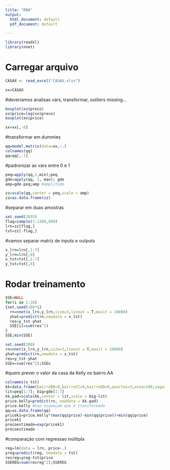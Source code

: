 ```yaml
---
title: "RNA"
output:
  html_document: default
  pdf_document: default

---
```


```r
library(readxl)
library(nnet)
```

# Carregar arquivo
```r
CASAX <- read_excel("CASAX.xlsx")

xx=CASAX
```

#deveriamos analisas vars, transformar, outliers missing...
```r
boxplot(xx$preco)
xx$price=log(xx$preco)
boxplot(xx$price)

xx=xx[,-6]
```

#transformar em dummies
```r
qq=model.matrix(data=xx,~.)
colnames(qq)
qq=qq[,-1]
```

#padronizar as vars entre 0 e 1 
```r
peq=apply(qq,2,min);peq
gde=apply(qq, 2, max); gde
amp=gde-peq;amp #amplitude

zz=scale(qq,center = peq,scale = amp)
zz=as.data.frame(zz)
```

#separar em duas amostras
```r
set.seed(2035)
flag=sample(1:1200,800)
lrn=zz[flag,]
tst=zz[-flag,]
```

#vamos separar matriz de inputs e outputs
```r
x_lrn=lrn[,1:7]
y_lrn=lrn[,8]
x_tst=tst[,1:7]
y_tst=tst[,8]
```


# Rodar treinamento
```r
SSE=NULL 
for(i in 1:20)
{set.seed(100*i)
  rn=nnet(x_lrn,y_lrn,size=3,linout = T,maxit = 10000)
  yhat=predict(rn,newdata = x_tst)
  res=y_tst-yhat
  SSE[i]=sum(res^2)
}
SSE;min(SSE)
```

```r
set.seed(200)
rn=nnet(x_lrn,y_lrn,size=3,linout = T,maxit = 10000)
yhat=predict(rn,newdata = x_tst)
res=y_tst-yhat
SSEx=sum(res^2);SSEx
```

#quero prever o valor da casa da Kelly no bairro AA
```r
colnames(x_tst)
kk=data.frame(bairroBB=0,bairroCC=0,bairroDD=0,quartos=3,area=160,vagas=2,idade=10)
lit=peq[1:7]; big=gde[1:7]
kk.pad=scale(kk,center = lit,scale = big-lit)
price.kelly=predict(rn, newdata = kk.pad)
price.kelly #nao esqueçam que é transformado
qq=as.data.frame(qq)
pricek1=price.kelly*(max(qq$price)-min(qq$price))+min(qq$price)
pricek1
precoestimado=exp(pricek1)
precoestimado
```

#comparação com regressao múltipla
```r
reg=lm(data = lrn, price~.)
yreg=predict(reg, newdata = tst)
resreg=yreg-tst$price
SSEREG=sum(resreg^2);SSEREG
```





